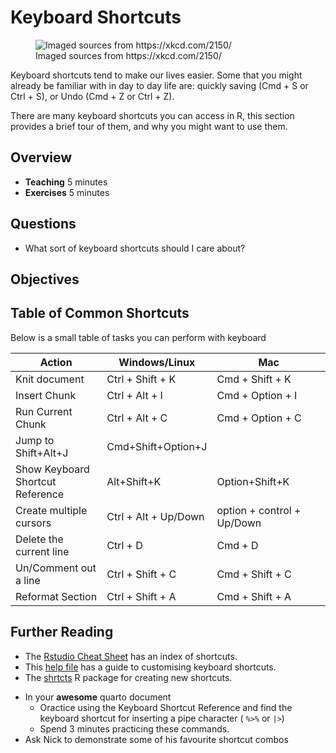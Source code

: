 # Keyboard Shortcuts

![Imaged sources from https://xkcd.com/2150/](https://imgs.xkcd.com/comics/xkeyboarcd.png){title="The key caps use LCD displays for all the vowels, so they can automatically adjust over the years to reflect ongoing vowel shifts while allowing you to keep typing phonetically."}

Keyboard shortcuts tend to make our lives easier. Some that you might already be familiar with in day to day life are: quickly saving (Cmd + S or Ctrl + S), or Undo (Cmd + Z or Ctrl + Z).

There are many keyboard shortcuts you can access in R, this section provides a brief tour of them, and why you might want to use them.

## Overview

* **Teaching** 5 minutes
* **Exercises** 5 minutes

## Questions

* What sort of keyboard shortcuts should I care about?

## Objectives

<!-- TODO -->

<!-- ## Gifs of the action -->

<!-- ### render document -->
<!-- ### Insert Chunk -->
<!-- ### Run Current Chunk -->
<!-- ### Jump to -->
<!-- ### Create multiple cursors -->
<!-- ### Delete the current line -->
<!-- ### Un/Comment out a line  -->
<!-- ### Reformat Section  -->
<!-- ### Show Keyboard Shortcut Reference -->

## Table of Common Shortcuts

Below is a small table of tasks you can perform with keyboard 

| Action      | Windows/Linux | Mac  | 
|-------------|---------------|----------------|
| Knit document | Ctrl + Shift + K | Cmd + Shift + K |
| Insert Chunk  | Ctrl + Alt + I   | Cmd + Option + I |
| Run Current Chunk | Ctrl + Alt + C | Cmd + Option + C | 
| Jump to  	Shift+Alt+J 	| Cmd+Shift+Option+J |
| Show Keyboard Shortcut Reference  |	Alt+Shift+K | Option+Shift+K |
| Create multiple cursors | Ctrl + Alt + Up/Down | option + control + Up/Down|
| Delete the current line | Ctrl + D | Cmd + D|
| Un/Comment out a line   | Ctrl + Shift + C | Cmd + Shift + C| 
| Reformat Section | Ctrl + Shift + A | Cmd + Shift + A| 

## Further Reading

- The [Rstudio Cheat Sheet](https://rstudio.github.io/cheatsheets/html/rstudio-ide.html#keyboard-shortcuts) has an index of shortcuts. 
- This [help file](https://support.posit.co/hc/en-us/articles/206382178-Customizing-Keyboard-Shortcuts-in-the-RStudio-IDE) has a guide to customising keyboard shortcuts.
- The [shrtcts](https://github.com/gadenbuie/shrtcts) R package for creating new shortcuts.

::: {.callout-note title="Your Turn"}

- In your **awesome** quarto document
  - Oractice using the Keyboard Shortcut Reference and find the keyboard shortcut for inserting a pipe character ( `%>%` or `|>`)
  - Spend 3 minutes practicing these commands.
- Ask Nick to demonstrate some of his favourite shortcut combos

:::
